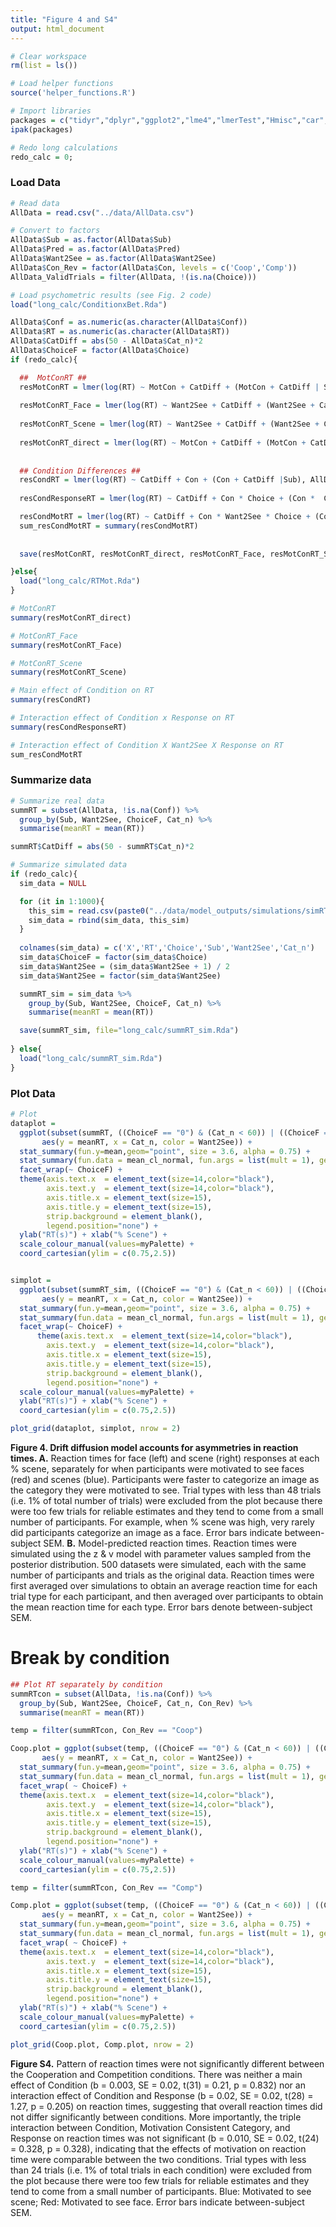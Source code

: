 ```yaml
---
title: "Figure 4 and S4"
output: html_document
---
```


```r
# Clear workspace
rm(list = ls())

# Load helper functions
source('helper_functions.R')

# Import libraries
packages = c("tidyr","dplyr","ggplot2","lme4","lmerTest","Hmisc","car","lmtest","Rarity","cowplot")
ipak(packages)

# Redo long calculations
redo_calc = 0;
```

### Load Data
```r
# Read data
AllData = read.csv("../data/AllData.csv")

# Convert to factors
AllData$Sub = as.factor(AllData$Sub)
AllData$Pred = as.factor(AllData$Pred)
AllData$Want2See = as.factor(AllData$Want2See)
AllData$Con_Rev = factor(AllData$Con, levels = c('Coop','Comp'))
AllData_ValidTrials = filter(AllData, !(is.na(Choice)))

# Load psychometric results (see Fig. 2 code)
load("long_calc/ConditionxBet.Rda")
```

```r
AllData$Conf = as.numeric(as.character(AllData$Conf))
AllData$RT = as.numeric(as.character(AllData$RT))
AllData$CatDiff = abs(50 - AllData$Cat_n)*2
AllData$ChoiceF = factor(AllData$Choice)
if (redo_calc){

  ##  MotConRT ## 
  resMotConRT = lmer(log(RT) ~ MotCon + CatDiff + (MotCon + CatDiff | Sub), AllData, control =lmerControl(calc.derivs = FALSE))
  
  resMotConRT_Face = lmer(log(RT) ~ Want2See + CatDiff + (Want2See + CatDiff | Sub), subset(AllData, ChoiceF == "0"), control = lmerControl(calc.derivs = FALSE))
  
  resMotConRT_Scene = lmer(log(RT) ~ Want2See + CatDiff + (Want2See + CatDiff | Sub), subset(AllData, ChoiceF == "1"), control =lmerControl(calc.derivs = FALSE))
  
  resMotConRT_direct = lmer(log(RT) ~ MotCon + CatDiff + (MotCon + CatDiff |Sub), AllData, control =lmerControl(calc.derivs = FALSE))
   
  
  ## Condition Differences ##
  resCondRT = lmer(log(RT) ~ CatDiff + Con + (Con + CatDiff |Sub), AllData, control =lmerControl(calc.derivs = FALSE))
  
  resCondResponseRT = lmer(log(RT) ~ CatDiff + Con * Choice + (Con *  Choice + CatDiff|Sub), AllData, control =lmerControl(calc.derivs = FALSE))

  resCondMotRT = lmer(log(RT) ~ CatDiff + Con * Want2See * Choice + (Con * Want2See * Choice + CatDiff|Sub), AllData, control =lmerControl(calc.derivs = FALSE))
  sum_resCondMotRT = summary(resCondMotRT)
  
  
  save(resMotConRT, resMotConRT_direct, resMotConRT_Face, resMotConRT_Scene, resCondRT, resCondMotRT, sum_resCondMotRT, resCondResponseRT, file="long_calc/RTMot.Rda")

}else{
  load("long_calc/RTMot.Rda")
}

# MotConRT
summary(resMotConRT_direct)

# MotConRT_Face
summary(resMotConRT_Face)

# MotConRT_Scene
summary(resMotConRT_Scene)

# Main effect of Condition on RT
summary(resCondRT)

# Interaction effect of Condition x Response on RT
summary(resCondResponseRT)

# Interaction effect of Condition X Want2See X Response on RT
sum_resCondMotRT

```

### Summarize data

```r
# Summarize real data
summRT = subset(AllData, !is.na(Conf)) %>%
  group_by(Sub, Want2See, ChoiceF, Cat_n) %>%
  summarise(meanRT = mean(RT))

summRT$CatDiff = abs(50 - summRT$Cat_n)*2

# Summarize simulated data
if (redo_calc){
  sim_data = NULL

  for (it in 1:1000){
    this_sim = read.csv(paste0("../data/model_outputs/simulations/simRT/sim",it,".csv"))
    sim_data = rbind(sim_data, this_sim)
  }
  
  colnames(sim_data) = c('X','RT','Choice','Sub','Want2See','Cat_n')
  sim_data$ChoiceF = factor(sim_data$Choice)
  sim_data$Want2See = (sim_data$Want2See + 1) / 2
  sim_data$Want2See = factor(sim_data$Want2See)

  summRT_sim = sim_data %>%
    group_by(Sub, Want2See, ChoiceF, Cat_n) %>%
    summarise(meanRT = mean(RT))

  save(summRT_sim, file="long_calc/summRT_sim.Rda")
  
} else{
  load("long_calc/summRT_sim.Rda")
}
```

### Plot Data
```r
# Plot
dataplot = 
  ggplot(subset(summRT, ((ChoiceF == "0") & (Cat_n < 60)) | ((ChoiceF == "1") & (Cat_n > 40))),
       aes(y = meanRT, x = Cat_n, color = Want2See)) + 
  stat_summary(fun.y=mean,geom="point", size = 3.6, alpha = 0.75) +
  stat_summary(fun.data = mean_cl_normal, fun.args = list(mult = 1), geom = "errorbar",width=1) +
  facet_wrap(~ ChoiceF) +
  theme(axis.text.x  = element_text(size=14,color="black"),
        axis.text.y  = element_text(size=14,color="black"),
        axis.title.x = element_text(size=15),
        axis.title.y = element_text(size=15),
        strip.background = element_blank(),
        legend.position="none") +
  ylab("RT(s)") + xlab("% Scene") +
  scale_colour_manual(values=myPalette) +
  coord_cartesian(ylim = c(0.75,2.5))


simplot = 
  ggplot(subset(summRT_sim, ((ChoiceF == "0") & (Cat_n < 60)) | ((ChoiceF == "1") & (Cat_n > 40))),
       aes(y = meanRT, x = Cat_n, color = Want2See)) +
  stat_summary(fun.y=mean,geom="point", size = 3.6, alpha = 0.75) +
  stat_summary(fun.data = mean_cl_normal, fun.args = list(mult = 1), geom = "errorbar",width=1) +
  facet_wrap(~ ChoiceF) +
      theme(axis.text.x  = element_text(size=14,color="black"),
        axis.text.y  = element_text(size=14,color="black"),
        axis.title.x = element_text(size=15),
        axis.title.y = element_text(size=15),
        strip.background = element_blank(),
        legend.position="none") +
  scale_colour_manual(values=myPalette) +
  ylab("RT(s)") + xlab("% Scene") +
  coord_cartesian(ylim = c(0.75,2.5))

plot_grid(dataplot, simplot, nrow = 2)
```


**Figure 4. Drift diffusion model accounts for asymmetries in reaction times. A.** Reaction times for face (left) and scene (right) responses at each % scene, separately for when participants were motivated to see faces (red) and scenes (blue).  Participants were faster to categorize an image as the category they were motivated to see. Trial types with less than 48 trials (i.e. 1% of total number of trials) were excluded from the plot because there were too few trials for reliable estimates and they tend to come from a small number of participants. For example, when % scene was high, very rarely did participants categorize an image as a face. Error bars indicate between-subject SEM. **B.** Model-predicted reaction times. Reaction times were simulated using the z & v model with parameter values sampled from the posterior distribution. 500 datasets were simulated, each with the same number of participants and trials as the original data. Reaction times were first averaged over  simulations to obtain an average reaction time for each trial type for each participant, and then averaged over participants to obtain the mean reaction time for each type. Error bars denote between-subject SEM.

# Break by condition
```r
## Plot RT separately by condition
summRTcon = subset(AllData, !is.na(Conf)) %>%
  group_by(Sub, Want2See, ChoiceF, Cat_n, Con_Rev) %>%
  summarise(meanRT = mean(RT))

temp = filter(summRTcon, Con_Rev == "Coop")

Coop.plot = ggplot(subset(temp, ((ChoiceF == "0") & (Cat_n < 60)) | ((ChoiceF == "1") & (Cat_n > 40))), 
       aes(y = meanRT, x = Cat_n, color = Want2See)) + 
  stat_summary(fun.y=mean,geom="point", size = 3.6, alpha = 0.75) +
  stat_summary(fun.data = mean_cl_normal, fun.args = list(mult = 1), geom = "errorbar",width=1) +
  facet_wrap( ~ ChoiceF) +
  theme(axis.text.x  = element_text(size=14,color="black"),
        axis.text.y  = element_text(size=14,color="black"),
        axis.title.x = element_text(size=15),
        axis.title.y = element_text(size=15),
        strip.background = element_blank(),
        legend.position="none") +
  ylab("RT(s)") + xlab("% Scene") +
  scale_colour_manual(values=myPalette) +
  coord_cartesian(ylim = c(0.75,2.5)) 

temp = filter(summRTcon, Con_Rev == "Comp")

Comp.plot = ggplot(subset(temp, ((ChoiceF == "0") & (Cat_n < 60)) | ((ChoiceF == "1") & (Cat_n > 40))), 
       aes(y = meanRT, x = Cat_n, color = Want2See)) + 
  stat_summary(fun.y=mean,geom="point", size = 3.6, alpha = 0.75) +
  stat_summary(fun.data = mean_cl_normal, fun.args = list(mult = 1), geom = "errorbar",width=1) +
  facet_wrap( ~ ChoiceF) +
  theme(axis.text.x  = element_text(size=14,color="black"),
        axis.text.y  = element_text(size=14,color="black"),
        axis.title.x = element_text(size=15),
        axis.title.y = element_text(size=15),
        strip.background = element_blank(),
        legend.position="none") +
  ylab("RT(s)") + xlab("% Scene") +
  scale_colour_manual(values=myPalette) +
  coord_cartesian(ylim = c(0.75,2.5))

plot_grid(Coop.plot, Comp.plot, nrow = 2)
```

**Figure S4.** Pattern of reaction times were not significantly different between the Cooperation and Competition conditions. There was neither a main effect of Condition (b = 0.003, SE = 0.02, t(31) = 0.21, p = 0.832) nor an interaction effect of Condition and Response (b = 0.02, SE = 0.02, t(28) = 1.27, p = 0.205) on reaction times, suggesting that overall reaction times did not differ significantly between conditions. More importantly, the triple interaction between Condition, Motivation Consistent Category, and Response on reaction times was not significant (b = 0.010, SE = 0.02, t(24) = 0.328, p = 0.328), indicating that the effects of motivation on reaction time were comparable between the two conditions. Trial types with less than 24 trials (i.e. 1% of total trials in each condition) were excluded from the plot because there were too few trials for reliable estimates and they tend to come from a small number of participants. Blue: Motivated to see scene; Red: Motivated to see face. Error bars indicate between-subject SEM. 




